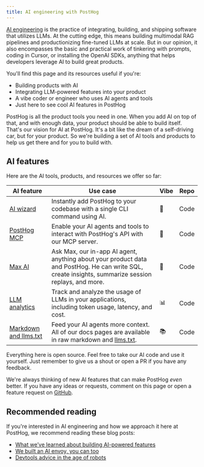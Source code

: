 ```yaml
---
title: AI engineering with PostHog
---
```



[AI engineering](https://www.latent.space/p/ai-engineer) is the practice of integrating, building, and shipping software that utilizes LLMs. At the cutting edge, this means building multimodal RAG pipelines and productionizing fine-tuned LLMs at scale. But in our  opinion, it also encompasses the basic and practical work of tinkering with prompts, coding in Cursor, or installing the OpenAI SDKs, anything that helps developers leverage AI to build great products.

You'll find this page and its resources useful if you're:

- Building products with AI 
- Integrating LLM-powered features into your product
- A vibe coder or engineer who uses AI agents and tools
- Just here to see cool AI features in PostHog

PostHog is all the product tools you need in one. When you add AI on top of that, and with enough data, your product should be able to build itself. That's our vision for AI at PostHog. It's a bit like the dream of a self-driving car, but for your product. So we're building a set of AI tools and products to help us get there and for you to build with.

## AI features

Here are the AI tools, products, and resources we offer so far:

| AI feature | Use case | Vibe | Repo |
|------------|-------------|------|------|
| [AI wizard](/docs/ai-engineering/ai-wizard) | Instantly add PostHog to your codebase with a single CLI command using AI. | 🧙 | <Link to="https://github.com/PostHog/wizard" external>Code</Link> |
| [PostHog MCP](/docs/model-context-protocol) | Enable your AI agents and tools to interact with PostHog's API with our MCP server.  | 🧰 | <Link to="https://github.com/PostHog/mcp" external>Code</Link> |
| [Max AI](/docs/max-ai) | Ask Max, our in-app AI agent, anything about your product data and PostHog. He can write SQL, create insights, summarize session replays, and more. | 🤖 | <Link to="https://github.com/PostHog/posthog/tree/master/ee/hogai" external>Code</Link> |
| [LLM analytics](/docs/llm-analytics) | Track and analyze the usage of LLMs in your applications, including token usage, latency, and cost. | 📊 | <Link to="https://github.com/PostHog/posthog/tree/afb5f4f8bbb39c74c2dd4598523246d9b7fcd160/products/llm_observability" external>Code</Link> |
| [Markdown and llms.txt](/docs/ai-engineering/markdown-llms-txt) | Feed your AI agents more context. All of our docs pages are available in raw markdown and [llms.txt](https://posthog.com/llms.txt). | 📚 | <Link to="https://github.com/PostHog/posthog.com/blob/master/gatsby/rawMarkdownUtils.ts" external>Code</Link> |

Everything here is open source. Feel free to take our AI code and use it yourself. Just remember to give us a shout or open a PR if you have any feedback.

<CalloutBox icon="IconLightBulb" title="Have ideas?" type="fyi">

We're always thinking of new AI features that can make PostHog *even* better. If you have any ideas or requests, comment on this page or open a feature request on [GitHub](https://github.com/PostHog/posthog/issues/new?template=feature_request.yml).

</CalloutBox>

## Recommended reading 

If you're interested in AI engineering and how we approach it here at PostHog, we recommend reading these blog posts:

- [What we’ve learned about building AI-powered features](https://newsletter.posthog.com/p/what-weve-learned-about-building)
- [We built an AI envoy, you can too](/blog/envoy-wizard-llm-agent)
- [Devtools advice in the age of robots](/blog/devtools-advice-agent-llm)
